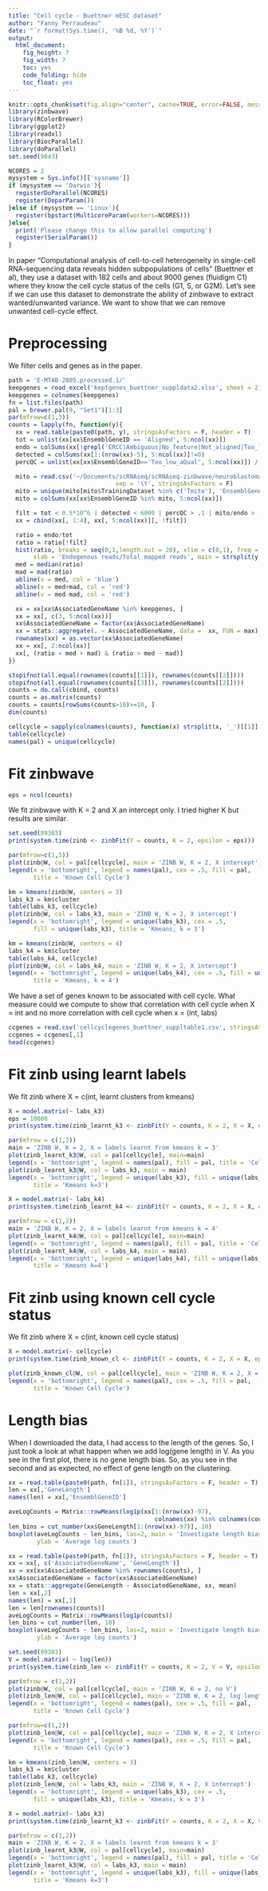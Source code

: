 ```yaml
---
title: "Cell cycle - Buettner mESC dataset"
author: "Fanny Perraudeau"
date: "`r format(Sys.time(), '%B %d, %Y')`"
output: 
  html_document: 
    fig_height: 7
    fig_width: 7
    toc: yes
    code_folding: hide
    toc_float: yes
---
```


```r
knitr::opts_chunk$set(fig.align="center", cache=TRUE, error=FALSE, message=FALSE, warning=TRUE)
library(zinbwave)
library(RColorBrewer)
library(ggplot2)
library(readxl)
library(BiocParallel)
library(doParallel)
set.seed(9843)
```

```r
NCORES = 2
mysystem = Sys.info()[['sysname']]
if (mysystem == 'Darwin'){
  registerDoParallel(NCORES)
  register(DoparParam())
}else if (mysystem == 'Linux'){
  register(bpstart(MulticoreParam(workers=NCORES)))
}else{
  print('Please change this to allow parallel computing')
  register(SerialParam())
}
```


In paper "Computational analysis of cell-to-cell heterogeneity in single-cell RNA-sequencing data reveals hidden subpopulations of cells" (Buettner et al), they use a dataset with 182 cells and about 9000 genes (fluidigm C1) where they know the cell cycle status of the cells (G1, S, or G2M). Let's see if we can use this dataset to demonstrate the ability of zinbwave to extract wanted/unwanted variance. We want to show that we can remove unwanted cell-cycle effect.

# Preprocessing

We filter cells and genes as in the paper.

```r
path = 'E-MTAB-2805.processed.1/'
keepgenes = read_excel('keptgenes_buettner_suppldata2.xlsx', sheet = 2)
keepgenes = colnames(keepgenes)
fn = list.files(path)
pal = brewer.pal(9, "Set1")[1:3]
par(mfrow=c(1,3))
counts = lapply(fn, function(y){
  xx = read.table(paste0(path, y), stringsAsFactors = F, header = T)
  tot = unlist(xx[xx$EnsemblGeneID == 'Aligned', 5:ncol(xx)])
  endo = colSums(xx[!grepl('ERCC|Ambiguous|No_feature|Not_aligned|Too_low_aQual|Aligned', xx$EnsemblGeneID), 5:ncol(xx)])
  detected = colSums(xx[1:(nrow(xx)-5), 5:ncol(xx)]!=0)
  percQC = unlist(xx[xx$EnsemblGeneID=='Too_low_aQual', 5:ncol(xx)]) / tot

  mito = read.csv('~/Documents/scRNAseq/scRNAseq-zinbwave/neuroblastoma/data/Mouse.MitoCarta2.0.txt', header = T,
                              sep = '\t', stringsAsFactors = F)
  mito = unique(mito[mito$TrainingDataset %in% c('Tmito'), 'EnsemblGeneID'])
  mito = colSums(xx[xx$EnsemblGeneID %in% mito, 5:ncol(xx)])

  filt = tot < 0.5*10^6 | detected < 6000 | percQC > .1 | mito/endo > .15
  xx = cbind(xx[, 1:4], xx[, 5:ncol(xx)][, !filt])

  ratio = endo/tot
  ratio = ratio[!filt]
  hist(ratio, breaks = seq(0,1,length.out = 20), xlim = c(0,1), freq = F,
       xlab = 'Endogenous reads/Total mapped reads', main = strsplit(y, '_')[[1]][1])
  med = median(ratio)
  mad = mad(ratio)
  abline(v = med, col = 'blue')
  abline(v = med+mad, col = 'red')
  abline(v = med-mad, col = 'red')

  xx = xx[xx$AssociatedGeneName %in% keepgenes, ]
  xx = xx[, c(3, 5:ncol(xx))]
  xx$AssociatedGeneName = factor(xx$AssociatedGeneName)
  xx = stats::aggregate(. ~ AssociatedGeneName, data =  xx, FUN = max)
  rownames(xx) = as.vector(xx$AssociatedGeneName)
  xx = xx[, 2:ncol(xx)]
  xx[, (ratio < med + mad) & (ratio > med - mad)]
})

stopifnot(all.equal(rownames(counts[[1]]), rownames(counts[[2]])))
stopifnot(all.equal(rownames(counts[[3]]), rownames(counts[[2]])))
counts = do.call(cbind, counts)
counts = as.matrix(counts)
counts = counts[rowSums(counts>10)>=10, ]
dim(counts)
```

```r
cellcycle = sapply(colnames(counts), function(x) strsplit(x, '_')[[1]][1])
table(cellcycle)
names(pal) = unique(cellcycle)
```

# Fit zinbwave

```r
eps = ncol(counts)
```

We fit zinbwave with K = 2 and X an intercept only. I tried higher K but results are similar.
```r
set.seed(89303)
print(system.time(zinb <- zinbFit(Y = counts, K = 2, epsilon = eps)))
```


```r
par(mfrow=c(1,3))
plot(zinb@W, col = pal[cellcycle], main = 'ZINB W, K = 2, X intercept')
legend(x = 'bottomright', legend = names(pal), cex = .5, fill = pal,
       title = 'Known Cell Cycle')

km = kmeans(zinb@W, centers = 3)
labs_k3 = km$cluster
table(labs_k3, cellcycle)
plot(zinb@W, col = labs_k3, main = 'ZINB W, K = 2, X intercept')
legend(x = 'bottomright', legend = unique(labs_k3), cex = .5,
       fill = unique(labs_k3), title = 'Kmeans, k = 3')

km = kmeans(zinb@W, centers = 4)
labs_k4 = km$cluster
table(labs_k4, cellcycle)
plot(zinb@W, col = labs_k4, main = 'ZINB W, K = 2, X intercept')
legend(x = 'bottomright', legend = unique(labs_k4), cex = .5, fill = unique(labs_k4),
       title = 'Kmeans, k = 4')
```

We have a set of genes known to be associated with cell cycle. What measure could we compute to show that correlation with cell cycle when X = int and no more correlation with cell cycle when x = (int, labs)
```r
ccgenes = read.csv('cellcyclegenes_buettner_suppltable1.csv', stringsAsFactors = F)
ccgenes = ccgenes[,1]
head(ccgenes)
```

# Fit zinb using learnt labels
We fit zinb where X = c(int, learnt clusters from kmeans)
```r
X = model.matrix(~ labs_k3)
eps = 10000
print(system.time(zinb_learnt_k3 <- zinbFit(Y = counts, K = 2, X = X, epsilon = eps)))
```

```r
par(mfrow = c(1,2))
main = 'ZINB W, K = 2, X = labels learnt from kmeans k = 3'
plot(zinb_learnt_k3@W, col = pal[cellcycle], main=main)
legend(x = 'bottomright', legend = names(pal), fill = pal, title = 'Cell cycle')
plot(zinb_learnt_k3@W, col = labs_k3, main = main)
legend(x = 'bottomright', legend = unique(labs_k3), fill = unique(labs_k3),
       title = 'Kmeans k=3')
```

```r
X = model.matrix(~ labs_k4)
print(system.time(zinb_learnt_k4 <- zinbFit(Y = counts, K = 2, X = X, epsilon = eps)))
```

```r
par(mfrow = c(1,2))
main = 'ZINB W, K = 2, X = labels learnt from kmeans k = 4'
plot(zinb_learnt_k4@W, col = pal[cellcycle], main=main)
legend(x = 'bottomright', legend = names(pal), fill = pal, title = 'Cell cycle')
plot(zinb_learnt_k4@W, col = labs_k4, main = main)
legend(x = 'bottomright', legend = unique(labs_k4), fill = unique(labs_k4),
       title = 'Kmeans k=4')
```



# Fit zinb using known cell cycle status

We fit zinb where X = c(int, known cell cycle status)
```r
X = model.matrix(~ cellcycle)
print(system.time(zinb_known_cl <- zinbFit(Y = counts, K = 2, X = X, epsilon = eps)))
```
```r
plot(zinb_known_cl@W, col = pal[cellcycle], main = 'ZINB W, K = 2, X = known cell cycle status')
legend(x = 'bottomright', legend = names(pal), cex = .5, fill = pal,
       title = 'Known Cell Cycle')
```


# Length bias

When I downloaded the data, I had access to the length of the genes. So, I just took a look at what happen when we add log(gene length) in V. As you see in the first plot, there is no gene length bias. So, as you see in the second and as expected, no effect of gene length on the clustering.

```r
xx = read.table(paste0(path, fn[1]), stringsAsFactors = F, header = T)
len = xx[,'GeneLength']
names(len) = xx[,'EnsemblGeneID']

aveLogCounts = Matrix::rowMeans(log1p(xx[1:(nrow(xx)-97),
                                         colnames(xx) %in% colnames(counts)]))
len_bins = cut_number(xx$GeneLength[1:(nrow(xx)-97)], 10)
boxplot(aveLogCounts ~ len_bins, las=2, main = 'Investigate length bias - all genes',
        ylab = 'Average log counts')
```

```r
xx = read.table(paste0(path, fn[1]), stringsAsFactors = F, header = T)
xx = xx[, c('AssociatedGeneName', 'GeneLength')]
xx = xx[xx$AssociatedGeneName %in% rownames(counts), ]
xx$AssociatedGeneName = factor(xx$AssociatedGeneName)
xx = stats::aggregate(GeneLength ~ AssociatedGeneName, xx, mean)
len = xx[,2]
names(len) = xx[,1]
len = len[rownames(counts)]
aveLogCounts = Matrix::rowMeans(log1p(counts))
len_bins = cut_number(len, 10)
boxplot(aveLogCounts ~ len_bins, las=2, main = 'Investigate length bias',
        ylab = 'Average log counts')
```

```r
set.seed(89303)
V = model.matrix( ~ log(len))
print(system.time(zinb_len <- zinbFit(Y = counts, K = 2, V = V, epsilon = eps)))
```

```r
par(mfrow = c(1,2))
plot(zinb@W, col = pal[cellcycle], main = 'ZINB W, K = 2, no V')
plot(zinb_len@W, col = pal[cellcycle], main = 'ZINB W, K = 2, log length in V')
legend(x = 'bottomright', legend = names(pal), cex = .5, fill = pal,
       title = 'Known Cell Cycle')
```


```r
par(mfrow=c(1,2))
plot(zinb_len@W, col = pal[cellcycle], main = 'ZINB W, K = 2, X intercept')
legend(x = 'bottomright', legend = names(pal), cex = .5, fill = pal,
       title = 'Known Cell Cycle')

km = kmeans(zinb_len@W, centers = 3)
labs_k3 = km$cluster
table(labs_k3, cellcycle)
plot(zinb_len@W, col = labs_k3, main = 'ZINB W, K = 2, X intercept')
legend(x = 'bottomright', legend = unique(labs_k3), cex = .5,
       fill = unique(labs_k3), title = 'Kmeans, k = 3')
```

```r
X = model.matrix(~ labs_k3)
print(system.time(zinb_learnt_k3 <- zinbFit(Y = counts, K = 2, X = X, V=V, epsilon = eps)))
```

```r
par(mfrow = c(1,2))
main = 'ZINB W, K = 2, X = labels learnt from kmeans k = 3'
plot(zinb_learnt_k3@W, col = pal[cellcycle], main=main)
legend(x = 'bottomright', legend = names(pal), fill = pal, title = 'Cell cycle')
plot(zinb_learnt_k3@W, col = labs_k3, main = main)
legend(x = 'bottomright', legend = unique(labs_k3), fill = unique(labs_k3),
       title = 'Kmeans k=3')
```

